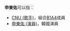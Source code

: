 '''申東佑'''可以指：

*[[CNU_(歌手)|CNU (歌手)]]，組合[[B1A4|B1A4]]成員
*[[申東佑_(演員)|申東佑 (演員)]]，韓國演員

{{Disambig|D|Cat=三字申姓人名消歧义}}